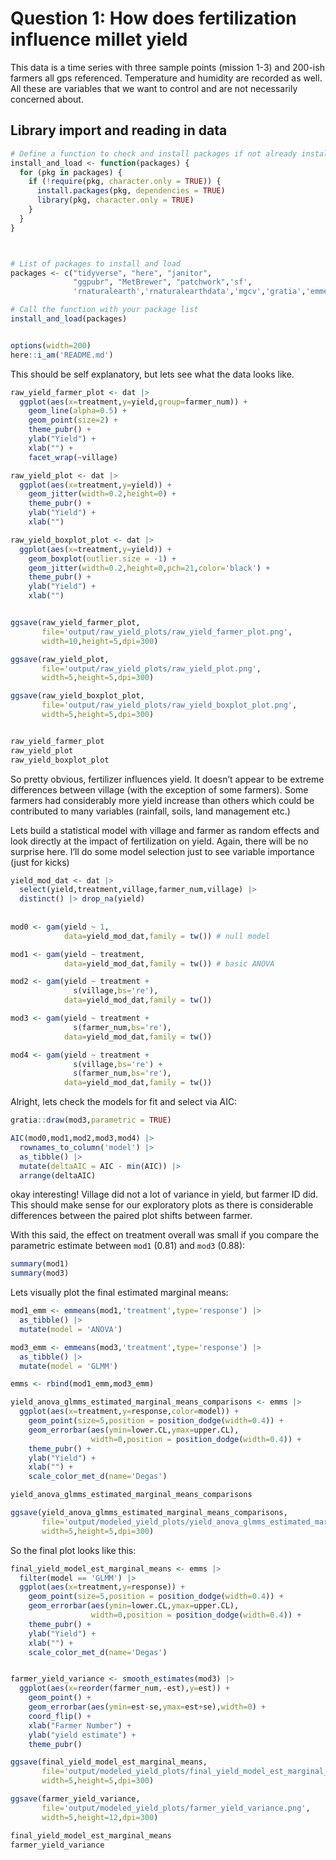 
# Question 1: How does fertilization influence millet yield

This data is a time series with three sample points (mission 1-3) and 200-ish farmers all gps referenced. Temperature and humidity are recorded as well. All these are variables that we want to control and are not necessarily concerned about.

## Library import and reading in data

```r


# Define a function to check and install packages if not already installed
install_and_load <- function(packages) {
  for (pkg in packages) {
    if (!require(pkg, character.only = TRUE)) {
      install.packages(pkg, dependencies = TRUE)
      library(pkg, character.only = TRUE)
    }
  }
}



# List of packages to install and load
packages <- c("tidyverse", "here", "janitor",  
              "ggpubr", "MetBrewer", "patchwork",'sf',
              'rnaturalearth','rnaturalearthdata','mgcv','gratia','emmeans')

# Call the function with your package list
install_and_load(packages)


options(width=200)
here::i_am('README.md')

```

This should be self explanatory, but lets see what the data looks like.

```r

raw_yield_farmer_plot <- dat |>
  ggplot(aes(x=treatment,y=yield,group=farmer_num)) +
    geom_line(alpha=0.5) +
    geom_point(size=2) +
    theme_pubr() +
    ylab("Yield") +
    xlab("") +
    facet_wrap(~village)

raw_yield_plot <- dat |>
  ggplot(aes(x=treatment,y=yield)) +
    geom_jitter(width=0.2,height=0) +
    theme_pubr() +
    ylab("Yield") +
    xlab("") 

raw_yield_boxplot_plot <- dat |>
  ggplot(aes(x=treatment,y=yield)) +
    geom_boxplot(outlier.size = -1) +
    geom_jitter(width=0.2,height=0,pch=21,color='black') +
    theme_pubr() +
    ylab("Yield") +
    xlab("") 


ggsave(raw_yield_farmer_plot,
       file='output/raw_yield_plots/raw_yield_farmer_plot.png',
       width=10,height=5,dpi=300)

ggsave(raw_yield_plot,
       file='output/raw_yield_plots/raw_yield_plot.png',
       width=5,height=5,dpi=300)

ggsave(raw_yield_boxplot_plot,
       file='output/raw_yield_plots/raw_yield_boxplot_plot.png',
       width=5,height=5,dpi=300)


raw_yield_farmer_plot
raw_yield_plot
raw_yield_boxplot_plot
```

So pretty obvious, fertilizer influences yield. It doesn't appear to be extreme differences between village (with the exception of some farmers). Some farmers had considerably more yield increase than others which could be contributed to many variables (rainfall, soils, land management etc.)


Lets build a statistical model with village and farmer as random effects and look directly at the impact of fertilization on yield. Again, there will be no surprise here. I'll do some model selection just to see variable importance (just for kicks)

```r

yield_mod_dat <- dat |>
  select(yield,treatment,village,farmer_num,village) |>
  distinct() |> drop_na(yield)
  
  
mod0 <- gam(yield ~ 1,
            data=yield_mod_dat,family = tw()) # null model

mod1 <- gam(yield ~ treatment,
            data=yield_mod_dat,family = tw()) # basic ANOVA

mod2 <- gam(yield ~ treatment + 
              s(village,bs='re'),
            data=yield_mod_dat,family = tw())

mod3 <- gam(yield ~ treatment +
              s(farmer_num,bs='re'),
            data=yield_mod_dat,family = tw())

mod4 <- gam(yield ~ treatment + 
              s(village,bs='re') + 
              s(farmer_num,bs='re'),
            data=yield_mod_dat,family = tw())

```

Alright, lets check the models for fit and select via AIC:

```r

gratia::draw(mod3,parametric = TRUE)

AIC(mod0,mod1,mod2,mod3,mod4) |>
  rownames_to_column('model') |>
  as_tibble() |>
  mutate(deltaAIC = AIC - min(AIC)) |>
  arrange(deltaAIC)
```

okay interesting! Village did not a lot of variance in yield, but farmer ID did. This should make sense for our exploratory plots as there is considerable differences between the paired plot shifts between farmer.

With this said, the effect on treatment overall was small if you compare the parametric estimate between `mod1` (0.81) and `mod3` (0.88):

```r

summary(mod1)
summary(mod3)

```

Lets visually plot the final estimated marginal means:\

```r

mod1_emm <- emmeans(mod1,'treatment',type='response') |>
  as_tibble() |>
  mutate(model = 'ANOVA')

mod3_emm <- emmeans(mod3,'treatment',type='response') |>
  as_tibble() |>
  mutate(model = 'GLMM')

emms <- rbind(mod1_emm,mod3_emm)

yield_anova_glmms_estimated_marginal_means_comparisons <- emms |>
  ggplot(aes(x=treatment,y=response,color=model)) +
    geom_point(size=5,position = position_dodge(width=0.4)) +
    geom_errorbar(aes(ymin=lower.CL,ymax=upper.CL),
                  width=0,position = position_dodge(width=0.4)) +
    theme_pubr() +
    ylab("Yield") +
    xlab("") +
    scale_color_met_d(name='Degas')

yield_anova_glmms_estimated_marginal_means_comparisons

ggsave(yield_anova_glmms_estimated_marginal_means_comparisons,
       file='output/modeled_yield_plots/yield_anova_glmms_estimated_marginal_means_comparisons.png',
       width=5,height=5,dpi=300)
```

So the final plot looks like this:

```r

final_yield_model_est_marginal_means <- emms |>
  filter(model == 'GLMM') |>
  ggplot(aes(x=treatment,y=response)) +
    geom_point(size=5,position = position_dodge(width=0.4)) +
    geom_errorbar(aes(ymin=lower.CL,ymax=upper.CL),
                  width=0,position = position_dodge(width=0.4)) +
    theme_pubr() +
    ylab("Yield") +
    xlab("") +
    scale_color_met_d(name='Degas')


farmer_yield_variance <- smooth_estimates(mod3) |>
  ggplot(aes(x=reorder(farmer_num,-est),y=est)) +
    geom_point() +
    geom_errorbar(aes(ymin=est-se,ymax=est+se),width=0) +
    coord_flip() +
    xlab("Farmer Number") +
    ylab("yield estimate") +
    theme_pubr()

ggsave(final_yield_model_est_marginal_means,
       file='output/modeled_yield_plots/final_yield_model_est_marginal_means.png',
       width=5,height=5,dpi=300)

ggsave(farmer_yield_variance,
       file='output/modeled_yield_plots/farmer_yield_variance.png',
       width=5,height=12,dpi=300)

final_yield_model_est_marginal_means
farmer_yield_variance

```

